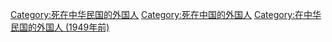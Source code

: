 [[Category:死在中华民国的外国人|Category:死在中华民国的外国人]]
[[Category:死在中国的外国人|Category:死在中国的外国人]]
[[Category:在中华民国的外国人_(1949年前)|Category:在中华民国的外国人 (1949年前)]]